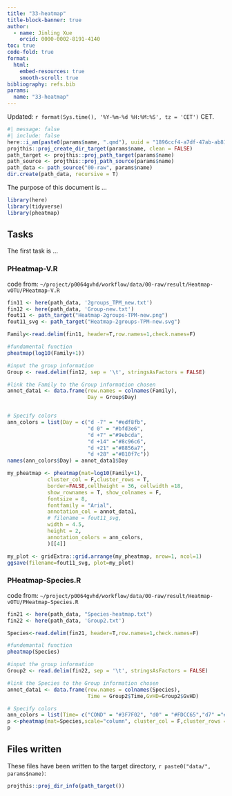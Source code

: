```yaml
---
title: "33-heatmap"
title-block-banner: true
author:
  - name: Jinling Xue
    orcid: 0000-0002-8191-4140
toc: true
code-fold: true
format: 
  html:
    embed-resources: true
    smooth-scroll: true
bibliography: refs.bib
params:
  name: "33-heatmap"
---
```


Updated: `r format(Sys.time(), '%Y-%m-%d %H:%M:%S', tz = 'CET')` CET.


```r
#| message: false
#| include: false
here::i_am(paste0(params$name, ".qmd"), uuid = "1896ccf4-a7df-47ab-ab81-c0e3a2b10781")
projthis::proj_create_dir_target(params$name, clean = FALSE)
path_target <- projthis::proj_path_target(params$name)
path_source <- projthis::proj_path_source(params$name)
path_data <- path_source("00-raw", params$name)
dir.create(path_data, recursive = T)
```

The purpose of this document is ...

```r
library(here)
library(tidyverse)
library(pheatmap)
```

## Tasks

The first task is ...

### PHeatmap-V.R

code from: `~/project/p0064gvhd/workflow/data/00-raw/result/Heatmap-vOTU/PHeatmap-V.R`

```r
fin11 <- here(path_data, '2groups_TPM_new.txt')
fin12 <- here(path_data, 'Group-new.txt')
fout11 <- path_target("Heatmap-2groups-TPM-new.png")
fout11_svg <- path_target("Heatmap-2groups-TPM-new.svg")

Family<-read.delim(fin11, header=T,row.names=1,check.names=F)

#fundamental function
pheatmap(log10(Family+1))

#input the group information
Group <- read.delim(fin12, sep = '\t', stringsAsFactors = FALSE)

#link the Family to the Group information chosen
annot_data1 <- data.frame(row.names = colnames(Family), 
                          Day = Group$Day)


# Specify colors 
ann_colors = list(Day = c("d -7" = "#edf8fb", 
                          "d 0" = "#bfd3e6",
                          "d +7" ="#9ebcda",
                          "d +14" ="#8c96c6",
                          "d +21" ="#8856a7",
                          "d +28" ="#810f7c"))
names(ann_colors$Day) = annot_data1$Day

my_pheatmap <- pheatmap(mat=log10(Family+1),
             cluster_col = F,cluster_rows = T,
             border=FALSE,cellheight = 36, cellwidth =18,
             show_rownames = T, show_colnames = F,
             fontsize = 8,
             fontfamily = "Arial",
             annotation_col = annot_data1,
             # filename = fout11_svg,
             width = 4.5,
             height = 2,
             annotation_colors = ann_colors,
             )[[4]]

my_plot <- gridExtra::grid.arrange(my_pheatmap, nrow=1, ncol=1)
ggsave(filename=fout11_svg, plot=my_plot)
```

### PHeatmap-Species.R

code from: `~/project/p0064gvhd/workflow/data/00-raw/result/Heatmap-vOTU/PHeatmap-Species.R`

```r
fin21 <- here(path_data, "Species-heatmap.txt")
fin22 <- here(path_data, 'Group2.txt')

Species<-read.delim(fin21, header=T,row.names=1,check.names=F)

#fundemantal function
pheatmap(Species)

#input the group information
Group2 <- read.delim(fin22, sep = '\t', stringsAsFactors = FALSE)

#link the Species to the Group information chosen
annot_data1 <- data.frame(row.names = colnames(Species), 
                          Time = Group2$Time,GvHD=Group2$GvHD)

# Specify colors 
ann_colors = list(Time= c("COND" = "#3F7F02", "d0" = "#FDCC65","d7" ="#FC8008","d14" ="#FC6665","d21" ="#FB0106","d28" ="#FB027F","POST" ="#800080","IDX" ="#0F7FFE","DONOR" ="#CCCCCB"),GvHD=c("0"= "#e3f2fd", "1" = "#90caf9","2"= "#0d47a1"))
p <-pheatmap(mat=Species,scale="column", cluster_col = F,cluster_rows = T,border=FALSE,cellheight = 6, cellwidth =3,show_rownames = T, show_colnames = F,annotation_col = annot_data1,annotation_colors = ann_colors)
p
```





## Files written

These files have been written to the target directory, ```r paste0("data/", params$name)```:

```r
projthis::proj_dir_info(path_target())
```
